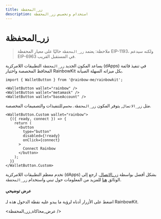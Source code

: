 ```yaml
---
title: زر_المحفظة
description: استخدام وتخصيص زر_المحفظة
---
```


# زر_المحفظة

> ملاحظة: يعتمد `زر_المحفظة` حاليًا على معيار المحفظة EIP-1193، ولكنه سيدعم EIP-6963 في المستقبل القريب.

يساعد المكون الجديد `زر_المحفظة` التطبيقات اللامركزية (dApps) في تنفيذ قائمة المحافظ المخصصة واختيار RainbowKit بكل ميزاته السهلة الصيانة.

```tsx
import { WalletButton } from '@rainbow-me/rainbowkit';

<WalletButton wallet="rainbow" />
<WalletButton wallet="metamask" />
<WalletButton wallet="baseAccount" />
```

مثل `زر_الاتصال`, يتوفر المكون `زر_المحفظة.مخصص` للتنفيذات والتصميمات المخصصة.

```tsx
<WalletButton.Custom wallet="rainbow">
  {({ ready, connect }) => {
    return (
      <button
        type="button"
        disabled={!ready}
        onClick={connect}
      >
        Connect Rainbow
      </button>
    );
  }}
</WalletButton.Custom>
```

تخدم معظم التطبيقات اللامركزية (dApps) بشكل أفضل بواسطة [زر_الاتصال](https://www.rainbowkit.com/docs/connect-button). ارجع إلى الوثائق [هنا](https://www.rainbowkit.com/docs/wallet-button) للمزيد من المعلومات حول تبني واستخدام `زر_المحفظة`.

#### عرض توضيحي

اضغط على الأزرار أدناه لرؤية ما يبدو عليه نقطة الدخول هذه لـ RainbowKit.

<عرض_محاكاة_زر_المحفظة />
